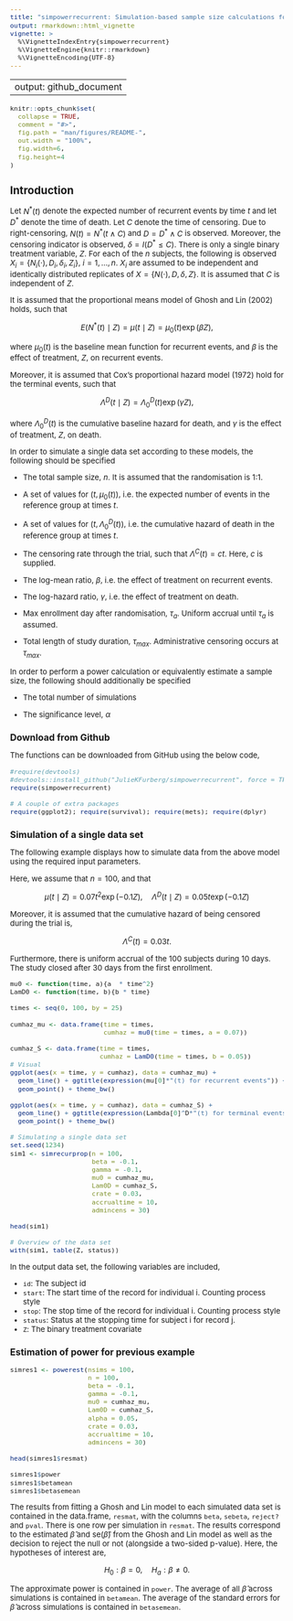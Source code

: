 ```yaml
---
title: "simpowerrecurrent: Simulation-based sample size calculations for recurrent events with competing deaths"
output: rmarkdown::html_vignette
vignette: >
  %\VignetteIndexEntry{simpowerrecurrent}
  %\VignetteEngine{knitr::rmarkdown}
  %\VignetteEncoding{UTF-8}
---
```


---
output: github_document
---

<style type="text/css">
  body{
  font-size: 10pt;
}

h1{
  font-size: 14pt;
}

h2,h3,h4,h5,h6{
  font-size: 12pt;
}
</style>


```r
knitr::opts_chunk$set(
  collapse = TRUE,
  comment = "#>",
  fig.path = "man/figures/README-",
  out.width = "100%",
  fig.width=6, 
  fig.height=4
)
```

# Introduction

Let $N^*(t)$ denote the expected number of recurrent events by time $t$ and let $D^*$ denote the time of death. Let $C$ denote the time of censoring. 
Due to right-censoring, $N(t) = N^*(t \wedge C)$ and $D = D^* \wedge C$ is observed.
Moreover, the censoring indicator is observed, $\delta = I(D^* \leq C)$. 
There is only a single binary treatment variable, $Z$.
For each of the $n$ subjects, the following is observed $X_i = \lbrace N_i(\cdot), D_i, \delta_i, Z_i \rbrace$, $i=1, \ldots, n$. 
$X_i$ are assumed to be independent and identically distributed replicates of $X = \lbrace N(\cdot), D, \delta, Z \rbrace$. 
It is assumed that $C$ is independent of $Z$.


It is assumed that the proportional means model of Ghosh and Lin (2002) holds, such that

$$
E(N^*(t) \mid Z) = \mu(t \mid Z) = \mu_0(t) \exp(\beta Z),
$$

where $\mu_0(t)$ is the baseline mean function for recurrent events, and $\beta$ is the effect of treatment, $Z$, on recurrent events.

Moreover, it is assumed that Cox's proportional hazard model (1972) hold for the terminal events, such that

$$
\Lambda^D(t\mid Z) = \Lambda_0^D(t) \exp(\gamma Z),
$$

where $\Lambda_0^D(t)$ is the cumulative baseline hazard for death, and $\gamma$ is the effect of treatment, $Z$, on death. 


In order to simulate a single data set according to these models, the following should be specified

- The total sample size, $n$. It is assumed that the randomisation is 1:1.

- A set of values for $(t, \mu_0(t))$, i.e. the expected number of events in the reference group at times $t$.

- A set of values for $(t, \Lambda_0^D(t))$, i.e. the cumulative hazard of death in the reference group at times $t$.

- The censoring rate through the trial, such that $\Lambda^C(t) = ct$. Here, $c$ is supplied. 

- The log-mean ratio, $\beta$, i.e. the effect of treatment on recurrent events.

- The log-hazard ratio, $\gamma$, i.e. the effect of treatment on death.

- Max enrollment day after randomisation, $\tau_{a}$. Uniform accrual until $\tau_{a}$ is assumed.

- Total length of study duration, $\tau_{max}$. Administrative censoring occurs at $\tau_{max}$.

In order to perform a power calculation or equivalently estimate a sample size, the following should additionally be specified

- The total number of simulations

- The significance level, $\alpha$


## Download from Github

The functions can be downloaded from GitHub using the below code,
```r
#require(devtools)
#devtools::install_github("JulieKFurberg/simpowerrecurrent", force = TRUE)
require(simpowerrecurrent)

# A couple of extra packages
require(ggplot2); require(survival); require(mets); require(dplyr)
```


## Simulation of a single data set

The following example displays how to simulate data from the above model using the required input parameters.

Here, we assume that $n=100$, and that

$$
\mu(t \mid Z) = 0.07 t^2 \exp(-0.1 Z), \quad \Lambda^D(t \mid Z) = 0.05 t \exp(-0.1 Z)
$$

Moreover, it is assumed that the cumulative hazard of being censored during the trial is, 

$$
\Lambda^C(t) = 0.03t.
$$

Furthermore, there is uniform accrual of the $100$ subjects during $10$ days. The study closed after $30$ days from the first enrollment. 

```r
mu0 <- function(time, a){a  * time^2}
LamD0 <- function(time, b){b * time}

times <- seq(0, 100, by = 25)

cumhaz_mu <- data.frame(time = times,
                        cumhaz = mu0(time = times, a = 0.07))

cumhaz_S <- data.frame(time = times,
                       cumhaz = LamD0(time = times, b = 0.05))
# Visual
ggplot(aes(x = time, y = cumhaz), data = cumhaz_mu) +
  geom_line() + ggtitle(expression(mu[0]*"(t) for recurrent events")) +
  geom_point() + theme_bw()

ggplot(aes(x = time, y = cumhaz), data = cumhaz_S) +
  geom_line() + ggtitle(expression(Lambda[0]^D*"(t) for terminal events")) + 
  geom_point() + theme_bw()

# Simulating a single data set
set.seed(1234)
sim1 <- simrecurprop(n = 100, 
                     beta = -0.1,
                     gamma = -0.1,
                     mu0 = cumhaz_mu,
                     Lam0D = cumhaz_S,
                     crate = 0.03,
                     accrualtime = 10,
                     admincens = 30)

head(sim1)

# Overview of the data set
with(sim1, table(Z, status))

```

In the output data set, the following variables are included, 
 
* `id`: The subject id 
* `start`: The start time of the record for individual i. Counting process style
* `stop`: The stop time of the record for individual i. Counting process style
* `status`: Status at the stopping time for subject i for record j. 
* `Z`: The binary treatment covariate


## Estimation of power for previous example

```r
simres1 <- powerest(nsims = 100, 
                    n = 100, 
                    beta = -0.1,
                    gamma = -0.1,
                    mu0 = cumhaz_mu,
                    Lam0D = cumhaz_S, 
                    alpha = 0.05, 
                    crate = 0.03,
                    accrualtime = 10,
                    admincens = 30)

head(simres1$resmat)

simres1$power
simres1$betamean
simres1$betasemean

```

The results from fitting a Ghosh and Lin model to each simulated data set is contained in the data.frame, `resmat`, with the columns `beta`, `sebeta`, `reject?` and `pval`. 
There is one row per simulation in `resmat`. 
The results correspond to the estimated $\hat{\beta}$ and $\text{se}(\hat{\beta})$ from the Ghosh and Lin model as well as the decision to reject the null or not (alongside a two-sided p-value). 
Here, the hypotheses of interest are, 

$$
H_0: \beta = 0, \quad H_a: \beta \neq 0.
$$

The approximate power is contained in `power`. The average of all $\hat{\beta}$ across simulations is contained in `betamean`. 
The average of the standard errors for $\hat{\beta}$ across simulations is contained in `betasemean`.

